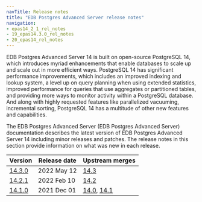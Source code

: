 ```yaml
---
navTitle: Release notes
title: "EDB Postgres Advanced Server release notes"
navigation:
- epas14_2_1_rel_notes
- 19_epas14.3.0_rel_notes
- 20_epas14_rel_notes
---
```


EDB Postgres Advanced Server 14 is built on open-source PostgreSQL 14, which introduces myriad enhancements that enable databases to scale up and scale out in more efficient ways. PostgreSQL 14 has significant performance improvements, which includes an improved indexing and lookup system, a level up on query planning when using extended statistics, improved performance for queries that use aggregates or partitioned tables, and providing more ways to monitor activity within a PostgreSQL database. And along with highly requested features like parallelized vacuuming, incremental sorting, PostgreSQL 14 has a multitude of other new features and capabilities.

The EDB Postgres Advanced Server (EDB Postgres Advanced Server) documentation describes the latest version of EDB Postgres Advanced Server 14 including minor releases and patches. The release notes in this section provide information on what was new in each release. 

| Version                               | Release date | Upstream merges                                                                                                  | 
| ------------------------------------- | ------------ | ---------------------------------------------------------------------------------------------------------------- | 
| [14.3.0](epas14_3_0rel_notes)         | 2022 May 12  | [14.3](https://www.postgresql.org/docs/14/release-14-2.html)                                                     |
| [14.2.1](19_epas14.2.1_rel_notes)     | 2022 Feb 10  | [14.2](https://www.postgresql.org/docs/14/release-14-2.html)                                                     |
| [14.1.0](20_epas14_rel_notes)         | 2021 Dec 01  | [14.0](https://www.postgresql.org/docs/14/release-14.html), [14.1](https://www.postgresql.org/docs/14/release-14-1.html)                                                         |
